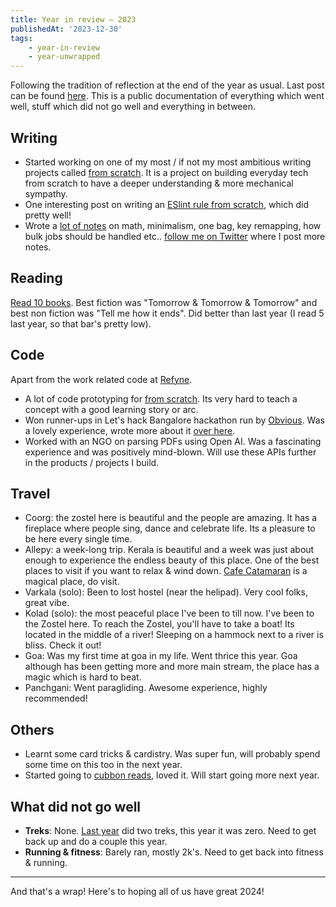```yaml
---
title: Year in review — 2023
publishedAt: '2023-12-30'
tags:
    - year-in-review
    - year-unwrapped
---
```


Following the tradition of reflection at the end of the year as usual. Last post can be found [here](./year-in-review-2022). This is a public documentation of everything which went well, stuff which did not go well and everything in between.

## Writing

- Started working on one of my most / if not my most ambitious writing projects called [from scratch](https://fromscratch.bharatkalluri.com). It is a project on building everyday tech from scratch to have a deeper understanding & more mechanical sympathy.
- One interesting post on writing an [ESlint rule from scratch](./custom-eslint-rule), which did pretty well!
- Wrote a [lot of notes](https://bharatkalluri.com/notes) on math, minimalism, one bag, key remapping, how bulk jobs should be handled etc.. [follow me on Twitter](https://x.com/bharatkalluri) where I post more notes.

## Reading

[Read 10 books](https://www.goodreads.com/user_challenges/41102048). Best fiction was "Tomorrow & Tomorrow & Tomorrow" and best non fiction was "Tell me how it ends". Did better than last year (I read 5 last year, so that bar's pretty low).

## Code

Apart from the work related code at [Refyne](https://refyne.co.in).

- A lot of code prototyping for [from scratch](https://fromscratch.bharatkalluri.com). Its very hard to teach a concept with a good learning story or arc.
- Won runner-ups in Let's hack Bangalore hackathon run by [Obvious](https://www.obvious.in/). Was a lovely experience, wrote more about it [over here](./notes-from-lets-hack-bglr).
- Worked with an NGO on parsing PDFs using Open AI. Was a fascinating experience and was positively mind-blown. Will use these APIs further in the products / projects I build.

## Travel

- Coorg: the zostel here is beautiful and the people are amazing. It has a fireplace where people sing, dance and celebrate life. Its a pleasure to be here every single time.
- Allepy: a week-long trip. Kerala is beautiful and a week was just about enough to experience the endless beauty of this place. One of the best places to visit if you want to relax & wind down. [Cafe Catamaran](https://www.instagram.com/cafecatamaran/) is a magical place, do visit.
- Varkala (solo): Been to lost hostel (near the helipad). Very cool folks, great vibe.
- Kolad (solo): the most peaceful place I've been to till now. I've been to the Zostel here. To reach the Zostel, you'll have to take a boat! Its located in the middle of a river! Sleeping on a hammock next to a river is bliss. Check it out!
- Goa: Was my first time at goa in my life. Went thrice this year. Goa although has been getting more and more main stream, the place has a magic which is hard to beat.
- Panchgani: Went paragliding. Awesome experience, highly recommended!

## Others

- Learnt some card tricks & cardistry. Was super fun, will probably spend some time on this too in the next year.
- Started going to [cubbon reads](https://twitter.com/cubbonreads), loved it. Will start going more next year.

## What did not go well

- **Treks**: None. [Last year](./year-in-review-2022) did two treks, this year it was zero. Need to get back up and do a couple this year.
- **Running & fitness**: Barely ran, mostly 2k's. Need to get back into fitness & running.

---

And that's a wrap! Here's to hoping all of us have great 2024!

